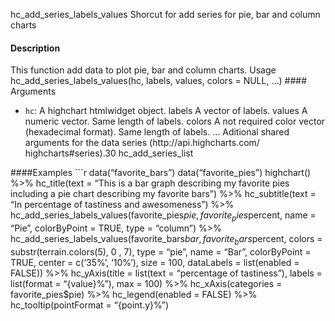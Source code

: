 hc_add_series_labels_values
Shorcut for add series for pie, bar and column charts

#### Description 

This function add data to plot pie, bar and column charts.
Usage
hc_add_series_labels_values(hc, labels, values, colors = NULL, ...)
 #### Arguments 

* ``hc ``: A highchart htmlwidget object.
labels A vector of labels.
values A numeric vector. Same length of labels.
colors A not required color vector (hexadecimal format). Same length of labels.
... Aditional shared arguments for the data series (http://api.highcharts.com/
highcharts#series).30
hc_add_series_list

####Examples
```r

data("favorite_bars")
data("favorite_pies")
highchart() %>%
hc_title(text = "This is a bar graph describing my favorite pies
including a pie chart describing my favorite bars") %>%
hc_subtitle(text = "In percentage of tastiness and awesomeness") %>%
hc_add_series_labels_values(favorite_pies$pie, favorite_pies$percent, name = "Pie",
colorByPoint = TRUE, type = "column") %>%
hc_add_series_labels_values(favorite_bars$bar, favorite_bars$percent,
colors = substr(terrain.colors(5), 0 , 7), type = "pie",
name = "Bar", colorByPoint = TRUE, center = c('35%', '10%'),
size = 100, dataLabels = list(enabled = FALSE)) %>%
hc_yAxis(title = list(text = "percentage of tastiness"),
labels = list(format = "{value}%"), max = 100) %>%
hc_xAxis(categories = favorite_pies$pie) %>%
hc_legend(enabled = FALSE) %>%
hc_tooltip(pointFormat = "{point.y}%")

